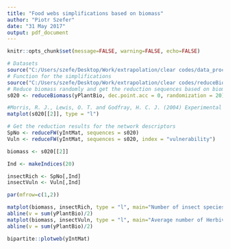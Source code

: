 ---
title: "Food webs simplifications based on biomass"
author: "Piotr Szefer"
date: "31 May 2017"
output: pdf_document
---
```{r setup, include=FALSE}
knitr::opts_chunk$set(message=FALSE, warning=FALSE, echo=FALSE)
```

```{r, message=FALSE, echo=FALSE}
# Datasets
source("C:/Users/szefe/Desktop/Work/extrapolation/clear codes/data_processing_biomass.R")
# Function for the simplifications
source("C:/Users/szefe/Desktop/Work/extrapolation/clear codes/reduceBiomass.R")
# Reduce biomass randomly and get the reduction sequences based on biomass.
s020 <- reduceBiomass(yPlantBio, dec.point.acc = 0, randomization = 20)
```

```{r, echo=FALSE,message=FALSE}
#Morris, R. J., Lewis, O. T. and Godfray, H. C. J. (2004) Experimental evidence for apparent competition in a tropical forest food web. Nature 428, 310–313
matplot(s020[[2]], type = "l")
```

```{r, , echo=FALSE,message=FALSE}
# Get the reduction results for the network descriptors
SpNo <- reduceFW(yIntMat, sequences = s020)
Vuln <- reduceFW(yIntMat, sequences = s020, index = "vulnerability")

biomass <- s020[[2]]

Ind <- makeIndices(20)

insectRich <- SpNo[,Ind]
insectVuln <- Vuln[,Ind]

par(mfrow=c(1,2))

matplot(biomass, insectRich, type = "l", main="Number of insect species")
abline(v = sum(yPlantBio)/2)
matplot(biomass, insectVuln, type = "l", main="Average number of Herbivores per plant")
abline(v = sum(yPlantBio)/2)
```

```{r, fig.width=20, fig.height=8}
bipartite::plotweb(yIntMat)
```